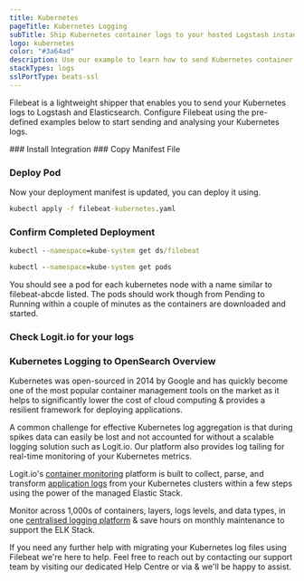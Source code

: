 ```yaml
---
title: Kubernetes
pageTitle: Kubernetes Logging
subTitle: Ship Kubernetes container logs to your hosted Logstash instance at Logit.io
logo: kubernetes
color: "#3a64ad"
description: Use our example to learn how to send Kubernetes container logs to your Hosted ELK Logstash instance. Configure Filebeat to send data to Logit. 
stackTypes: logs
sslPortType: beats-ssl
---
```


Filebeat is a lightweight shipper that enables you to send your Kubernetes 
logs to Logstash and Elasticsearch. Configure Filebeat using the pre-defined 
examples below to start sending and analysing your Kubernetes logs.

<Steps>
  ### Install Integration
  <InstallIntegration/>
  ### Copy Manifest File

  <CopyManifestFile />

  ### Deploy Pod

  Now your deployment manifest is updated, you can deploy it using.

  ```cmd copy
  kubectl apply -f filebeat-kubernetes.yaml
  ```

  ### Confirm Completed Deployment

  ```cmd copy
  kubectl --namespace=kube-system get ds/filebeat

  kubectl --namespace=kube-system get pods
  ```
  You should see a pod for each kubernetes node with a name similar to filebeat-abcde listed.
  The pods should work though from Pending to Running within a couple of minutes as the containers are downloaded and started.

  ### Check Logit.io for your logs

  <LaunchStack utmMedium="logs" utmCampaign="kubernetes" source="kubernetes" />

</Steps>

### Kubernetes Logging to OpenSearch Overview

Kubernetes was open-sourced in 2014 by Google and has quickly become one of the most popular container management tools on the 
market as it helps to significantly lower the cost of cloud computing & provides a resilient framework for deploying applications.

A common challenge for effective Kubernetes log aggregation is that during spikes data can easily be lost and not accounted for 
without a scalable logging solution such as Logit.io. Our platform also provides log tailing for real-time monitoring of your Kubernetes metrics. 

Logit.io's [container monitoring](https://logit.io/solutions/monitoring/container-monitoring/) platform is built to collect, parse, and transform 
[application logs](https://logit.io/platform/logging/logging-as-a-service/application-logging/) from your Kubernetes clusters within a few steps 
using the power of the managed Elastic Stack. 

Monitor across 1,000s of containers, layers, logs levels, and data types, in one 
[centralised logging platform](https://logit.io/platform/logging/logging-as-a-service/centralised-logging/) & save hours on monthly maintenance 
to support the ELK Stack.

If you need any further help with migrating your Kubernetes log files using Filebeat we're here to help. Feel free to reach 
out by contacting our support team by visiting our dedicated Help Centre or via <IntercomButton text="live chat" /> & we'll 
be happy to assist.
